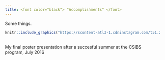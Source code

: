 ```yaml
---
title: <font color="black"> "Accomplishments" </font>
---
```


Some things.

```r
knitr::include_graphics("https://scontent-atl3-1.cdninstagram.com/t51.2885-15/e35/14276592_545998382266075_4154081657042763776_n.jpg")
```
<br>
My final poster presentation after a succesful summer at the CSIBS program, July 2016